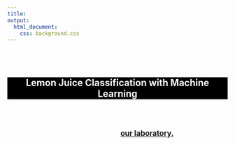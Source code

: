 ```yaml
---
title:   
output: 
  html_document:
    css: background.css
---
```


<br><br>

<h2 style = "color:white; text-align:center; background-color: black;"> Lemon Juice Classification with Machine Learning</h1>


<br><br>

<p style = "color: white; text-align:center; font-size: 120%;"> Welcome to visit <strong>[our laboratory.](http://newuseag.rutgers.edu/)</strong> </p> 

<br>
